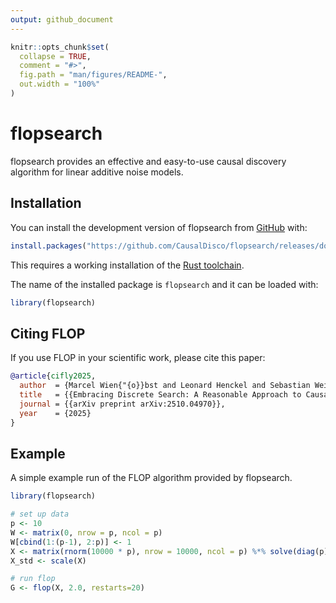 ```yaml
---
output: github_document
---
```


<!-- README.md is generated from README.Rmd. Please edit that file -->

```r
knitr::opts_chunk$set(
  collapse = TRUE,
  comment = "#>",
  fig.path = "man/figures/README-",
  out.width = "100%"
)
```

# flopsearch

<!-- badges: start -->
<!-- badges: end -->

flopsearch provides an effective and easy-to-use causal discovery algorithm for linear additive noise models.

## Installation

You can install the development version of flopsearch from [GitHub](https://github.com/) with:

``` r
install.packages("https://github.com/CausalDisco/flopsearch/releases/download/v0.1.2/flopsearch.tar.gz")
```

This requires a working installation of the [Rust toolchain](https://rust-lang.org/tools/install/).

The name of the installed package is ```flopsearch``` and it can be loaded with:

``` r
library(flopsearch)
```

## Citing FLOP
If you use FLOP in your scientific work, please cite this paper:
```bibtex
@article{cifly2025,
  author  = {Marcel Wien{"{o}}bst and Leonard Henckel and Sebastian Weichwald},
  title   = {{Embracing Discrete Search: A Reasonable Approach to Causal Structure Learning}},
  journal = {{arXiv preprint arXiv:2510.04970}},
  year    = {2025}
}
```

## Example

A simple example run of the FLOP algorithm provided by flopsearch.

```r
library(flopsearch)

# set up data
p <- 10
W <- matrix(0, nrow = p, ncol = p)
W[cbind(1:(p-1), 2:p)] <- 1
X <- matrix(rnorm(10000 * p), nrow = 10000, ncol = p) %*% solve(diag(p) - W)
X_std <- scale(X)

# run flop
G <- flop(X, 2.0, restarts=20)
```
